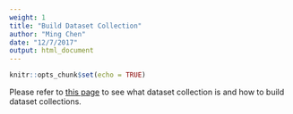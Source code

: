 ```yaml
---
weight: 1
title: "Build Dataset Collection"
author: "Ming Chen"
date: "12/7/2017"
output: html_document
---
```


```r
knitr::opts_chunk$set(echo = TRUE)
```

Please refer to [this page](https://galaxyproject.org/tutorials/collections/) to see what dataset collection is and how to build dataset collections.
